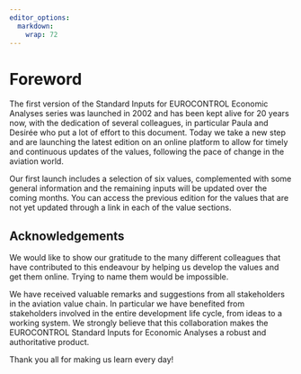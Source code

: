 ```yaml
---
editor_options: 
  markdown: 
    wrap: 72
---
```


# Foreword {.unnumbered}

The first version of the Standard Inputs for EUROCONTROL Economic Analyses series was launched in 2002 and has been kept alive for 20 years now, with the dedication of several colleagues, in particular Paula and Desirée who put a lot of effort to this document. Today we take a new step and are launching the latest edition on an online platform to allow for timely and continuous updates of the values, following the pace of change in the aviation world.

Our first launch includes a selection of six values, complemented with some general information and the remaining inputs will be updated over the coming months. You can access the previous edition for the values that are not yet updated through a link in each of the value sections.

## Acknowledgements

We would like to show our gratitude to the many different colleagues
that have contributed to this endeavour by helping us develop the values and get them online. Trying to name them would be impossible.

We have received valuable remarks and suggestions from all stakeholders
in the aviation value chain. In particular we have benefited from
stakeholders involved in the entire development life cycle, from ideas to
a working system. We strongly believe that this collaboration makes the EUROCONTROL
Standard Inputs for Economic Analyses a robust and
authoritative product.

Thank you all for making us learn every day!